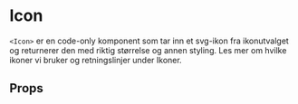 
<Meta of={IconStories} />

# Icon

<ComponentLinkRow
  docsHref="https://design.domstol.no/987b33f71/p/96210e-icon"
  githubHref="https://github.com/domstolene/designsystem/tree/main/packages/components/src/components/Icon"
  storybookHref="https://domstolene.github.io/designsystem/?path=/story/dds-components-components-icon--default"
  withBottomSpacing
/>

`<Icon>` er en code-only komponent som tar inn et svg-ikon fra <LinkTo title="Icons/Overview" story="Overview">ikonutvalget</LinkTo> og returnerer den med riktig størrelse og annen styling. Les mer om hvilke ikoner vi bruker og retningslinjer under <Link href="https://design.domstol.no/987b33f71/p/27770f-ikoner" external>Ikoner</Link>.

## Props

<Canvas of={IconStories.Default} sourceState="shown" />
<Controls of={IconStories.Default} />
